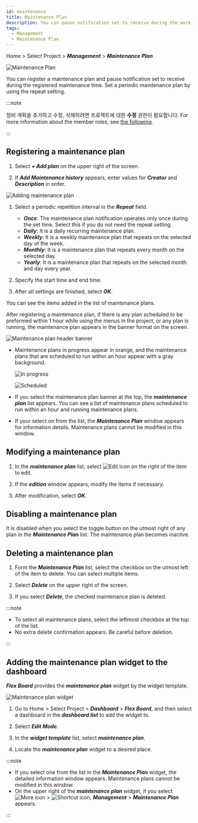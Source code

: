 ```yaml
---
id: maintenance
title: Maintenance Plan
description: You can pause notification set to receive during the working hours for a maintenance plan.
tags:
  - Management
  - Maintenance Plan
---
```


Home > Select Project > **_Management_** > **_Maintenance Plan_**

![Maintenance Plan](/img/maintenance.png)

You can register a maintenance plan and pause notification set to receive during the registered maintenance time. Set a periodic maintenance plan by using the repeat setting.

:::note

정비 계획을 추가하고 수정, 삭제하려면 프로젝트에 대한 **수정** 권한이 필요합니다. For more information about the member roles, see [the following](../project/project-structure#project-auth).

:::

## Registering a maintenance plan

1.  Select **_+ Add plan_** on the upper right of the screen.

2.  If **_Add Maintenance history_** appears, enter values for **_Creator_** and **_Description_** in order.

  ![Adding maintenance plan](/img/maintenance-add.png)

1.  Select a periodic repetition interval in the **_Repeat_** field.

    -   **_Once_**: The maintenance plan notification operates only once during the set time. Select this if you do not need the repeat setting.
    -   **_Daily_**: It is a daily recurring maintenance plan.
    -   **_Weekly_**: It is a weekly maintenance plan that repeats on the selected day of the week.
    -   **_Monthly_**: It is a maintenance plan that repeats every month on the selected day.
    -   **_Yearly_**: It is a maintenance plan that repeats on the selected month and day every year.

2.  Specify the start time and end time.

3.  After all settings are finished, select **_OK_**.

You can see the items added in the list of maintenance plans. 

After registering a maintenance plan, if there is any plan scheduled to be preformed within 1 hour while using the menus in the project, or any plan is running, the maintenance plan appears in the banner format on the screen.

![Maintenance plan header banner](/img/maintenance-header.png)

-   Maintenance plans in progress appear in orange, and the maintenance plans that are scheduled to run within an hour appear with a gray background.

    ![In progress](/img/progress-banner-1.png)

    ![Scheduled](/img/before-banner.png)

-   If you select the maintenance plan banner at the top, the **_maintenance plan_** list appears. You can see a list of maintenance plans scheduled to run within an hour and running maintenance plans.

-   If your select on from the list, the **_Maintenance Plan_** window appears for information details. Maintenance plans cannot be modified in this window.

## Modifying a maintenance plan

1.  In the **_maintenance plan_** list, select ![Edit icon](/img/ico-edit.svg) on the right of the item to edit. 

2.  If the **_edition_** window appears, modify the items if necessary. 

3.  After modification, select **_OK_**.

## Disabling a maintenance plan

It is disabled when you select the toggle button on the utmost right of any plan in the **_Maintenance Plan_** list. The maintenance plan becomes inactive.

## Deleting a maintenance plan

1.  Form the **_Maintenance Plan_** list, select the checkbox on the utmost left of the item to delete. You can select multiple items.

2.  Select **_Delete_** on the upper right of the screen. 

3.  If you select **_Delete_**, the checked maintenance plan is deleted.

:::note

-   To select all maintenance plans, select the leftmost checkbox at the top of the list.
-   No extra delete confirmation appears. Be careful before deletion.

:::

## Adding the maintenance plan widget to the dashboard

**_Flex Board_** provides the **_maintenance plan_** widget by the widget template. 

![Maintenance plan widget](/img/maintenance-widget.png)

1.  Go to Home > Select Project > **_Dashboard_** > **_Flex Board_**, and then select a dashboard in the **_dashboard list_** to add the widget to.

2.  Select **_Edit Mode_**.

3.  In the **_widget template_** list, select **_maintenance plan_**.

4.  Locate the **_maintenance plan_** widget to a desired place.

:::note

-   If you select one from the list in the **_Maintenance Plan_** widget, the detailed information window appears. Maintenance plans cannot be modified in this window.
-   On the upper right of the **_maintenance plan_** widget, if you select ![More icon](/img/ico-more.svg) > ![Shortcut icon](/img/ico-shortcut.svg), **_Management_** > **_Maintenance Plan_** appears.

:::
